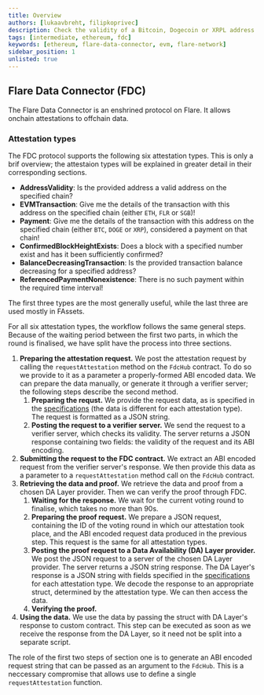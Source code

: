 ```yaml
---
title: Overview
authors: [lukaavbreht, filipkoprivec]
description: Check the validity of a Bitcoin, Dogecoin or XRPL address.
tags: [intermediate, ethereum, fdc]
keywords: [ethereum, flare-data-connector, evm, flare-network]
sidebar_position: 1
unlisted: true
---
```


## Flare Data Connector (FDC)

The Flare Data Connector is an enshrined protocol on Flare.
It allows onchain attestations to offchain data.

### Attestation types

The FDC protocol supports the following six attestation types.
This is only a brif overview; the attestaion types will be explained in greater detail in their corresponding sections.

- **AddressValidity**: Is the provided address a valid address on the specified chain?
- **EVMTransaction**: Give me the details of the transaction with this address on the specified chain (either `ETH`, `FLR` or `SGB`)! 
- **Payment**: Give me the details of the transaction with this address on the specified chain (either `BTC`, `DOGE` or `XRP`), considered a payment on that chain!
- **ConfirmedBlockHeightExists**: Does a block with a specified number exist and has it been sufficiently confirmed?
- **BalanceDecreasingTransaction**: Is the provided transaction balance decreasing for a specified address?
- **ReferencedPaymentNonexistence**: There is no such payment within the required time interval!

The first three types are the most generally useful, while the last three are used mostly in FAssets.

For all six attestation types, the workflow follows the same general steps.
Because of the waiting period between the first two parts, in which the round is finalised, we have split have the process into three sections.

1.  **Preparing the attestation request.**
    We post the attestation request by calling the `requestAttestation` method on the `FdcHub` contract.
    To do so we provide to it as a parameter a properly-formed ABI encoded data.
    We can prepare the data manually, or generate it through a verifier server; the following steps describe the second method.
    1.  **Preparing the requst.**
        We provide the request data, as is specified in the [specifications](https://gitlab.com/flarenetwork/docs-team/flare-specs/-/tree/main/src/FDC/AttestationTypes?ref_type=heads) (the data is different for each attestation type).
        The request is formatted as a JSON string.
    2.  **Posting the request to a verifier server.**
        We send the request to a verifier server, which checks its validity.
        The server returns a JSON response containing two fields: the validity of the request and its ABI encoding.
2.  **Submitting the request to the FDC contract.**
    We extract an ABI encoded request from the verifier server's response.
    We then provide this data as a parameter to a `requestAttestation` method call on the `FdcHub` contract.
3.  **Retrieving the data and proof.**
    We retrieve the data and proof from a chosen DA Layer provider. Then we can verify the proof through FDC.
    1.  **Waiting for the response.**
        We wait for the current voting round to finalise, which takes no more than 90s.
    2.  **Preparing the proof request.**
        We prepare a JSON request, containing the ID of the voting round in which our attestation took place, and the ABI encoded request data produced in the previous step.
        This request is the same for all attestation types.
    3.  **Posting the proof request to a Data Availability (DA) Layer provider.**
        We post the JSON request to a server of the chosen DA Layer provider.
        The server returns a JSON string response.
        The DA Layer's response is a JSON string with fields specified in the [specifications](https://gitlab.com/flarenetwork/docs-team/flare-specs/-/tree/main/src/FDC/AttestationTypes?ref_type=heads) for each attestation type.
        We decode the response to an appropriate struct, determined by the attestation type.
        We can then access the data.
    4.  **Verifying the proof.**
4.  **Using the data.**
    We use the data by passing the struct with DA Layer's response to custom contract.
    This step can be executed as soon as we receive the response from the DA Layer, so it need not be split into a separate script.

The role of the first two steps of section one is to generate an ABI encoded request string that can be passed as an argument to the `FdcHub`.
This is a neccessary compromise that allows use to define a single `requestAttestation` function.
